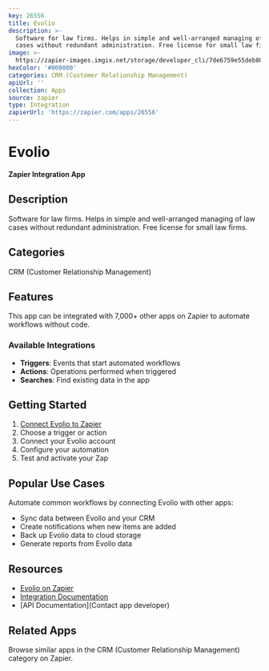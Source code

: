 ```yaml
---
key: 26556
title: Evolio
description: >-
  Software for law firms. Helps in simple and well-arranged managing of law
  cases without redundant administration. Free license for small law firms.
image: >-
  https://zapier-images.imgix.net/storage/developer_cli/7de6759e55deb80747ac38a10da99b98_2.png?auto=format%2Ccompress&ixlib=python-3.0.0&q=50
hexColor: '#000000'
categories: CRM (Customer Relationship Management)
apiUrl: ''
collection: Apps
source: zapier
type: Integration
zapierUrl: 'https://zapier.com/apps/26556'
---
```

# Evolio

**Zapier Integration App**

## Description

Software for law firms. Helps in simple and well-arranged managing of law cases without redundant administration. Free license for small law firms.

## Categories

CRM (Customer Relationship Management)

## Features

This app can be integrated with 7,000+ other apps on Zapier to automate workflows without code.

### Available Integrations

- **Triggers**: Events that start automated workflows
- **Actions**: Operations performed when triggered
- **Searches**: Find existing data in the app

## Getting Started

1. [Connect Evolio to Zapier](https://zapier.com/apps/26556)
2. Choose a trigger or action
3. Connect your Evolio account
4. Configure your automation
5. Test and activate your Zap

## Popular Use Cases

Automate common workflows by connecting Evolio with other apps:

- Sync data between Evolio and your CRM
- Create notifications when new items are added
- Back up Evolio data to cloud storage
- Generate reports from Evolio data

## Resources

- [Evolio on Zapier](https://zapier.com/apps/26556)
- [Integration Documentation](https://zapier.com/apps/26556/integrations)
- [API Documentation](Contact app developer)

## Related Apps

Browse similar apps in the CRM (Customer Relationship Management) category on Zapier.
